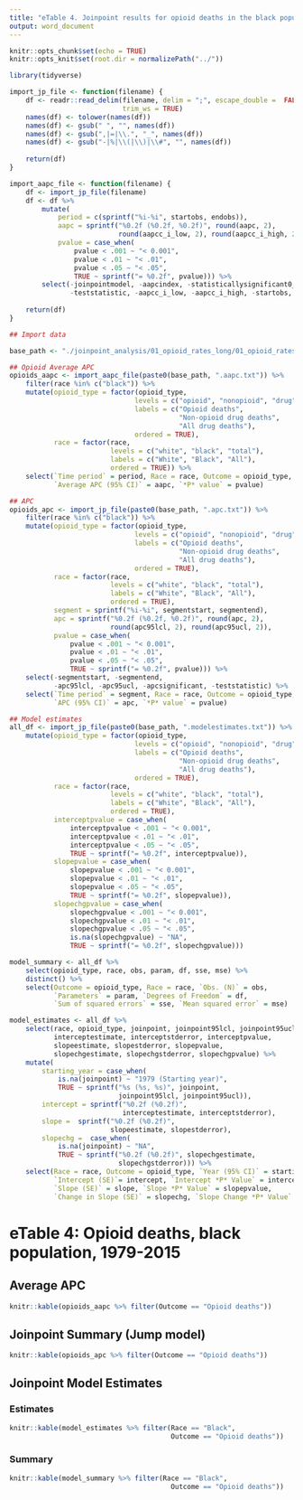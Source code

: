 ```yaml
---
title: "eTable 4. Joinpoint results for opioid deaths in the black population, 1979-2015"
output: word_document
---
```

    
```r
knitr::opts_chunk$set(echo = TRUE)
knitr::opts_knit$set(root.dir = normalizePath("../"))
```

```r
library(tidyverse)

import_jp_file <- function(filename) {
    df <- readr::read_delim(filename, delim = ";", escape_double =  FALSE, 
                            trim_ws = TRUE)
    names(df) <- tolower(names(df))
    names(df) <- gsub(" ", "", names(df))
    names(df) <- gsub(",|=|\\.", "_", names(df))
    names(df) <- gsub("-|%|\\(|\\)|\\#", "", names(df))
    
    return(df)
}

import_aapc_file <- function(filename) {
    df <- import_jp_file(filename)
    df <- df %>% 
        mutate(
            period = c(sprintf("%i-%i", startobs, endobs)), 
            aapc = sprintf("%0.2f (%0.2f, %0.2f)", round(aapc, 2), 
                           round(aapcc_i_low, 2), round(aapcc_i_high, 2)), 
            pvalue = case_when(
                pvalue < .001 ~ "< 0.001",
                pvalue < .01 ~ "< .01", 
                pvalue < .05 ~ "< .05", 
                TRUE ~ sprintf("= %0.2f", pvalue))) %>% 
        select(-joinpointmodel, -aapcindex, -statisticallysignificant0_no1_yes, 
               -teststatistic, -aapcc_i_low, -aapcc_i_high, -startobs, -endobs)
    
    return(df)
}
```

```r
## Import data

base_path <- "./joinpoint_analysis/01_opioid_rates_long/01_opioid_rates_long"

## Opioid Average APC
opioids_aapc <- import_aapc_file(paste0(base_path, ".aapc.txt")) %>% 
    filter(race %in% c("black")) %>% 
    mutate(opioid_type = factor(opioid_type, 
                               levels = c("opioid", "nonopioid", "drug"), 
                               labels = c("Opioid deaths", 
                                          "Non-opioid drug deaths", 
                                          "All drug deaths"), 
                               ordered = TRUE), 
           race = factor(race, 
                         levels = c("white", "black", "total"), 
                         labels = c("White", "Black", "All"), 
                         ordered = TRUE)) %>% 
    select(`Time period` = period, Race = race, Outcome = opioid_type, 
           `Average APC (95% CI)` = aapc, `*P* value` = pvalue)

## APC
opioids_apc <- import_jp_file(paste0(base_path, ".apc.txt")) %>% 
    filter(race %in% c("black")) %>% 
    mutate(opioid_type = factor(opioid_type, 
                               levels = c("opioid", "nonopioid", "drug"), 
                               labels = c("Opioid deaths", 
                                          "Non-opioid drug deaths", 
                                          "All drug deaths"), 
                               ordered = TRUE), 
           race = factor(race, 
                         levels = c("white", "black", "total"), 
                         labels = c("White", "Black", "All"), 
                         ordered = TRUE), 
           segment = sprintf("%i-%i", segmentstart, segmentend), 
           apc = sprintf("%0.2f (%0.2f, %0.2f)", round(apc, 2), 
                         round(apc95lcl, 2), round(apc95ucl, 2)), 
           pvalue = case_when(
               pvalue < .001 ~ "< 0.001",
               pvalue < .01 ~ "< .01", 
               pvalue < .05 ~ "< .05", 
               TRUE ~ sprintf("= %0.2f", pvalue))) %>% 
    select(-segmentstart, -segmentend, 
           -apc95lcl, -apc95ucl, -apcsignificant, -teststatistic) %>% 
    select(`Time period` = segment, Race = race, Outcome = opioid_type, 
           `APC (95% CI)` = apc, `*P* value` = pvalue)

## Model estimates
all_df <- import_jp_file(paste0(base_path, ".modelestimates.txt")) %>% 
    mutate(opioid_type = factor(opioid_type, 
                               levels = c("opioid", "nonopioid", "drug"), 
                               labels = c("Opioid deaths", 
                                          "Non-opioid drug deaths", 
                                          "All drug deaths"), 
                               ordered = TRUE), 
           race = factor(race, 
                         levels = c("white", "black", "total"), 
                         labels = c("White", "Black", "All"), 
                         ordered = TRUE), 
           interceptpvalue = case_when(
               interceptpvalue < .001 ~ "< 0.001",
               interceptpvalue < .01 ~ "< .01", 
               interceptpvalue < .05 ~ "< .05", 
               TRUE ~ sprintf("= %0.2f", interceptpvalue)), 
           slopepvalue = case_when(
               slopepvalue < .001 ~ "< 0.001",
               slopepvalue < .01 ~ "< .01", 
               slopepvalue < .05 ~ "< .05", 
               TRUE ~ sprintf("= %0.2f", slopepvalue)), 
           slopechgpvalue = case_when(
               slopechgpvalue < .001 ~ "< 0.001",
               slopechgpvalue < .01 ~ "< .01", 
               slopechgpvalue < .05 ~ "< .05", 
               is.na(slopechgpvalue) ~ "NA", 
               TRUE ~ sprintf("= %0.2f", slopechgpvalue)))

model_summary <- all_df %>% 
    select(opioid_type, race, obs, param, df, sse, mse) %>% 
    distinct() %>% 
    select(Outcome = opioid_type, Race = race, `Obs. (N)` = obs, 
           `Parameters` = param, `Degrees of Freedom` = df, 
           `Sum of squared errors` = sse, `Mean squared error` = mse)

model_estimates <- all_df %>% 
    select(race, opioid_type, joinpoint, joinpoint95lcl, joinpoint95ucl, 
           interceptestimate, interceptstderror, interceptpvalue, 
           slopeestimate, slopestderror, slopepvalue, 
           slopechgestimate, slopechgstderror, slopechgpvalue) %>% 
    mutate(
        starting_year = case_when(
            is.na(joinpoint) ~ "1979 (Starting year)", 
            TRUE ~ sprintf("%s (%s, %s)", joinpoint, 
                           joinpoint95lcl, joinpoint95ucl)), 
        intercept = sprintf("%0.2f (%0.2f)", 
                            interceptestimate, interceptstderror), 
        slope =  sprintf("%0.2f (%0.2f)", 
                         slopeestimate, slopestderror), 
        slopechg =  case_when(
            is.na(joinpoint) ~ "NA", 
            TRUE ~ sprintf("%0.2f (%0.2f)", slopechgestimate, 
                           slopechgstderror))) %>% 
    select(Race = race, Outcome = opioid_type, `Year (95% CI)` = starting_year, 
           `Intercept (SE)`= intercept, `Intercept *P* Value` = interceptpvalue, 
           `Slope (SE)` = slope, `Slope *P* Value` = slopepvalue, 
           `Change in Slope (SE)` = slopechg, `Slope Change *P* Value` = slopechgpvalue)
```

# eTable 4: Opioid deaths, black population, 1979-2015
## Average APC
```r
knitr::kable(opioids_aapc %>% filter(Outcome == "Opioid deaths"))
```

## Joinpoint Summary (Jump model) 
```r
knitr::kable(opioids_apc %>% filter(Outcome == "Opioid deaths"))
```

## Joinpoint Model Estimates
### Estimates
```r
knitr::kable(model_estimates %>% filter(Race == "Black", 
                                        Outcome == "Opioid deaths"))
```

### Summary
```r
knitr::kable(model_summary %>% filter(Race == "Black", 
                                        Outcome == "Opioid deaths"))
```
